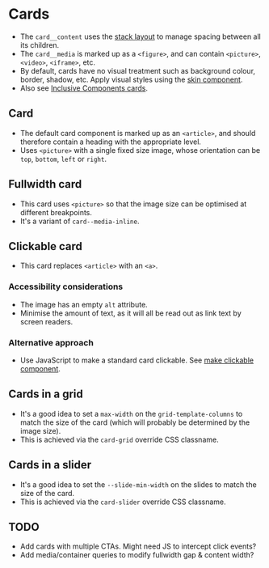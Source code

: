 
<Meta of={Cards} />

# Cards
- The `card__content` uses the [stack layout](/story/layout-stack--stack) to manage spacing between all its children.
- The `card__media` is marked up as a `<figure>`, and can contain `<picture>`, `<video>`, `<iframe>`, etc.
- By default, cards have no visual treatment such as background colour, border, shadow, etc. Apply visual styles using the [skin component](/story/components-skin--skin).
- Also see [Inclusive Components cards](https://inclusive-components.design/cards/).

## Card
- The default card component is marked up as an `<article>`, and should therefore contain a heading with the appropriate level.
- Uses `<picture>` with a single fixed size image, whose orientation can be `top`, `bottom`, `left` or `right`.

<Canvas of={Cards.Card} />
<Controls of={Cards.Card} />

## Fullwidth card
- This card uses `<picture>` so that the image size can be optimised at different breakpoints.
- It's a variant of `card--media-inline`.

<Canvas of={Cards.FullwidthCard} />
<Controls of={Cards.FullwidthCard} />

## Clickable card
- This card replaces `<article>` with an `<a>`.

### Accessibility considerations
- The image has an empty `alt` attribute.
- Minimise the amount of text, as it will all be read out as link text by screen readers.

### Alternative approach
- Use JavaScript to make a standard card clickable. See [make clickable component](/story/components-make-clickable--make-clickable).

<Canvas of={Cards.ClickableCard} />
<Controls of={Cards.ClickableCard} />

## Cards in a grid
- It's a good idea to set a `max-width` on the `grid-template-columns` to match the size of the card (which will probably be determined by the image size).
- This is achieved via the `card-grid` override CSS classname.

<Canvas of={CardsNoArgs.CardGrid} />

## Cards in a slider
- It's a good idea to set the `--slide-min-width` on the slides to match the size of the card.
- This is achieved via the `card-slider` override CSS classname.

<Canvas of={CardsNoArgs.CardSlider} />

## TODO
- Add cards with multiple CTAs. Might need JS to intercept click events?
- Add media/container queries to modify fullwidth gap & content width?

